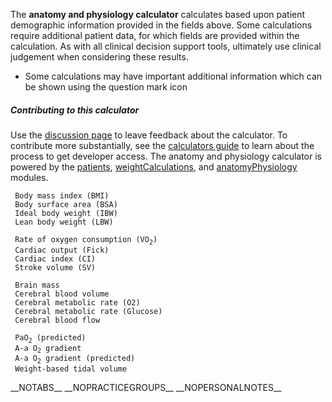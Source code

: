 <calculatormodule id="anatomyPhysiology" />
<calculatordescription>The '''anatomy and physiology calculator''' calculates based upon patient demographic information provided in the fields above. Some calculations require additional patient data, for which fields are provided within the calculation. As with all clinical decision support tools, ultimately use clinical judgement when considering these results.
* Some calculations may have important additional information which can be shown using the question mark icon
===== Contributing to this calculator =====
Use the [[{{TALKPAGENAME}}|discussion page]] to leave feedback about the calculator. To contribute more substantially, see the [[WikiAnesthesia:Calculators guide|calculators guide]] to learn about the process to get developer access.
The anatomy and physiology calculator is powered by the [[MediaWiki:Gadget-calculator-patients-core.js|patients]], [[MediaWiki:Gadget-calculator-patients-weightCalculations.js|weightCalculations]], and [[MediaWiki:Gadget-calculator-anatomyPhysiology.js|anatomyPhysiology]] modules.
</calculatordescription>
<calculatorsearch search-placeholder="Search &quot;Fick&quot; or &quot;Cardiac output&quot; or &quot;Pulmonary&quot;" />
<calculationcategory id="patientStatistics" title="Patient statistics">
  <calculation id="bmi">Body mass index (BMI)</calculation>
  <calculation id="bsa">Body surface area (BSA)</calculation>
  <calculation id="ibw">Ideal body weight (IBW)</calculation>
  <calculation id="lbw">Lean body weight (LBW)</calculation>
</calculationcategory>
<calculationcategory id="cardiovascular" title="Cardiovascular">
  <calculation id="vO2">Rate of oxygen consumption (VO<sub>2</sub>)</calculation>
  <calculation id="cardiacOutputFick">Cardiac output (Fick)</calculation>
  <calculation id="cardiacIndex">Cardiac index (CI)</calculation>
  <calculation id="strokeVolume">Stroke volume (SV)</calculation>
</calculationcategory>
<calculationcategory id="neuro" title="Neuro">
  <calculation id="brainMass">Brain mass</calculation>
  <calculation id="cerebralBloodVolume">Cerebral blood volume</calculation>
  <calculation id="cerebralMetabolicRateO2">Cerebral metabolic rate (O2)</calculation>
  <calculation id="cerebralMetabolicRateGlucose">Cerebral metabolic rate (Glucose)</calculation>
  <calculation id="cerebralBloodFlow">Cerebral blood flow</calculation>
</calculationcategory>
<calculationcategory id="pulmonary" title="Pulmonary">
  <calculation id="paO2Predicted">PaO<sub>2</sub> (predicted)</calculation>
  <calculation id="aaGradientO2">A-a O<sub>2</sub> gradient</calculation>
  <calculation id="aaGradientO2Predicted">A-a O<sub>2</sub> gradient (predicted)</calculation>
  <calculation id="weightBasedTidalVolume">Weight-based tidal volume</calculation>
</calculationcategory>

__NOTABS__
__NOPRACTICEGROUPS__
__NOPERSONALNOTES__
